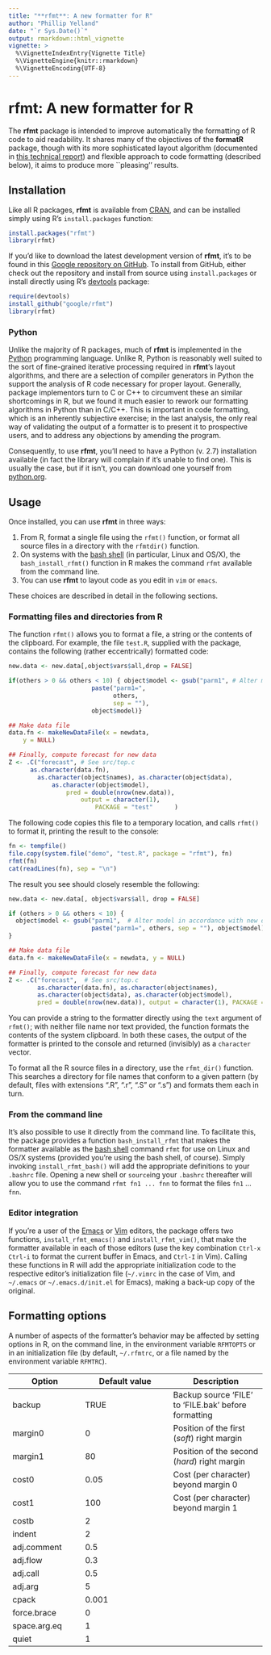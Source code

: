 ```yaml
---
title: "**rfmt**: A new formatter for R"
author: "Phillip Yelland"
date: "`r Sys.Date()`"
output: rmarkdown::html_vignette
vignette: >
  %\VignetteIndexEntry{Vignette Title}
  %\VignetteEngine{knitr::rmarkdown}
  %\VignetteEncoding{UTF-8}
---
```


# **rfmt**: A new formatter for R

The **rfmt** package is intended to improve automatically the formatting of R code to aid readability. It shares many of the objectives of the **formatR** package, though with its more sophisticated layout algorithm (documented in [this technical report](http://research.google.com/pubs/pub44667.html)) and flexible approach to code formatting (described below), it aims to produce more ``pleasing'' results.

## Installation

Like all R packages, **rfmt** is available from [CRAN](http://cran.rstudio.com/package=rfmt), and can be installed simply using R's `install.packages` function:

```r
install.packages("rfmt")
library(rfmt)
```

If you'd like to download the latest development version of **rfmt**, it's 
to be found in this [Google repository on GitHub](https://github.com/google/rfmt). To install from GitHub, either check out the repository and install from source using `install.packages` or install directly using R's [devtools](https://cran.r-project.org/web/packages/devtools/index.html) package:

```r
require(devtools)
install_github("google/rfmt")
library(rfmt)
```

### Python

Unlike the majority of R packages, much of **rfmt** is implemented in the [Python](https://www.python.org/) programming language. Unlike R, Python is reasonably well suited to the sort of fine-grained iterative processing required in **rfmt**'s layout algorithms, and there are a selection of compiler generators in Python the support the analysis of R code necessary for proper layout. Generally, package implementors turn to C or C++ to circumvent these an similar shortcomings in R, but we found it much easier to rework our formatting algorithms in Python than in C/C++. This is important in code formatting, which is an inherently subjective exercise; in the last analysis, the only real way of validating the output of a formatter is to present it to prospective users, and to address any objections by amending the program.

Consequently, to use **rfmt**, you'll need to have a Python (v. 2.7) installation available (in fact the library will complain if it's unable to find one). This is usually the case, but if it isn't, you can download one yourself from [python.org](https://www.python.org/downloads/release/python-2711/).

## Usage

Once installed, you can use **rfmt** in three ways:

1. From R, format a single file using the `rfmt()` function, or format all source files in a directory with the `rfmtdir()` function.
2. On systems with the [bash shell](https://en.wikipedia.org/wiki/Bash_(Unix_shell)) (in particular, Linux and OS/X), the `bash_install_rfmt()` function in R makes the command `rfmt` available from the command line.
3. You can use **rfmt** to layout code as you edit in `vim` or `emacs`.

These choices are described in detail in the following sections.

### Formatting files and directories from R

The function `rfmt()` allows you to format a file, a string or the contents of the clipboard. For example, the file `test.R`, supplied with the package, contains the following (rather eccentrically) formatted code:

```r
new.data <- new.data[,object$vars$all,drop = FALSE]

if(others > 0 && others < 10) { object$model <- gsub("parm1", # Alter model in accordance with new data
                       paste("parm1=",
                             others, 
                             sep = ""),
                       object$model)}

## Make data file
data.fn <- makeNewDataFile(x = newdata, 
    y = NULL)

## Finally, compute forecast for new data
Z <- .C("forecast", # See src/top.c
      as.character(data.fn),
        as.character(object$names), as.character(object$data),
            as.character(object$model),
                pred = double(nrow(new.data)),    
                    output = character(1),
                        PACKAGE = "test"      )
```

The following code copies this file to a temporary location, and calls `rfmt()` to format it, printing the result to the console:

```r
fn <- tempfile()
file.copy(system.file("demo", "test.R", package = "rfmt"), fn)
rfmt(fn)
cat(readLines(fn), sep = "\n")
```

The result you see should closely resemble the following:

```r
new.data <- new.data[, object$vars$all, drop = FALSE]

if (others > 0 && others < 10) {
  object$model <- gsub("parm1",  # Alter model in accordance with new data
                       paste("parm1=", others, sep = ""), object$model)
}

## Make data file
data.fn <- makeNewDataFile(x = newdata, y = NULL)

## Finally, compute forecast for new data
Z <- .C("forecast",  # See src/top.c
        as.character(data.fn), as.character(object$names),
        as.character(object$data), as.character(object$model),
        pred = double(nrow(new.data)), output = character(1), PACKAGE = "test")
```

You can provide a string to the formatter directly using the `text` argument of `rfmt()`; with neither file name nor text provided, the function formats the contents of the system clipboard. In both these cases, the output of the formatter is printed to the console and returned (invisibly) as a `character` vector.

To format all the R source files in a directory, use the `rfmt_dir()` function. This searches a directory for file names that conform to a given pattern (by default, files with extensions ".R", ".r", ".S" or ".s") and formats them each in turn.

### From the command line

It's also possible to use it directly from the command line. To facilitate this, the package provides a function `bash_install_rfmt` that makes the formatter available as the [bash shell](https://en.wikipedia.org/wiki/Bash_(Unix_shell)) command `rfmt` for use on Linux and OS/X systems (provided you're using the bash shell, of course). Simply invoking `install_rfmt_bash()` will add the appropriate definitions to your `.bashrc` file. Opening a new shell or `source`ing your `.bashrc` thereafter will allow you to use the command `rfmt fn1 ... fnn` to format the files `fn1` ... `fnn`.

### Editor integration

If you're a user of the [Emacs](https://www.gnu.org/software/emacs/) or [Vim](http://www.vim.org/) editors, the package offers two functions, `install_rfmt_emacs()` and `install_rfmt_vim()`, that make the formatter available in each of those editors (use the key combination `Ctrl-x Ctrl-i` to format the current buffer in Emacs, and `Ctrl-I` in Vim). Calling these functions in R will add the appropriate initialization code to the respective editor's initialization file (`~/.vimrc` in the case of Vim, and `~/.emacs` or `~/.emacs.d/init.el` for Emacs), making a back-up copy of the original.

## Formatting options

A number of aspects of the formatter's behavior may be affected by setting options in R, on the command line, in the environment variable `RFMTOPTS` or in an initialization file (by default, `~/.rfmtrc`, or a file named by the environment variable `RFMTRC`).

Option        |  Default value  | Description
--------------|-----------------|------------------
backup        |  TRUE           | Backup source 'FILE' to 'FILE.bak' before formatting
margin0       |  0              | Position of the first (_soft_) right margin
margin1       |  80             | Position of the second (_hard_) right margin
cost0         |  0.05           | Cost (per character) beyond margin 0
cost1         |  100            | Cost (per character) beyond margin 1
costb         |  2              |
indent        |  2              |
adj.comment   |  0.5            |
adj.flow      |  0.3            |
adj.call      |  0.5            |
adj.arg       |  5              |
cpack         |  0.001          |
force.brace   |  0              |
space.arg.eq  |  1              |
quiet         |  1              |



